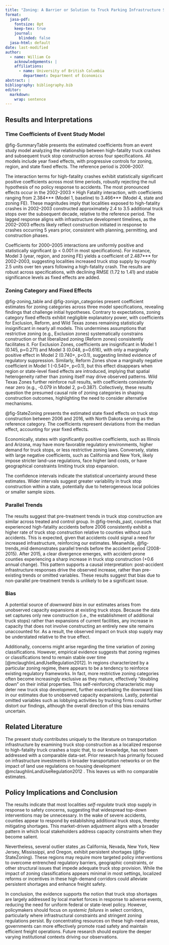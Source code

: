 ```yaml
---
title: "Zoning: A Barrier or Solution to Truck Parking Infrastructure Shortages?"
format:
  jasa-pdf:
    fontsize: 8pt
    keep-tex: true  
    journal:
      blinded: false
  jasa-html: default
date: last-modified
author:
  - name: William Co
    acknowledgements: |
    affiliations:
      - name: University of British Columbia
        department: Department of Economics
abstract: |
bibliography: bibliography.bib  
editor: 
  markdown: 
    wrap: sentence
---
```


## Results and Interpretations

### Time Coefficients of Event Study Model

@fig-SummaryTable presents the estimated coefficients from an event study model analyzing the relationship between high-fatality truck crashes and subsequent truck stop construction across four specifications.
All models include year fixed effects, with progressive controls for zoning, region, and state fixed effects.
The reference period is 2006–2007.

The interaction terms for high-fatality crashes exhibit statistically significant positive coefficients across most time periods, robustly rejecting the null hypothesis of no policy response to accidents.
The most pronounced effects occur in the 2002–2003 × High Fatality interaction, with coefficients ranging from 2.384\*\*\* (Model 1, baseline) to 3.466\*\*\* (Model 4, state and zoning FE).
These magnitudes imply that localities exposed to high-fatality crashes in 2002–2003 constructed approximately 2.4 to 3.5 additional truck stops over the subsequent decade, relative to the reference period.
The lagged response aligns with infrastructure development timelines, as the 2002–2003 effects likely reflect construction initiated in response to crashes occurring 5 years prior, consistent with planning, permitting, and construction phases.

Coefficients for 2000–2005 interactions are uniformly positive and statistically significant (p \< 0.001 in most specifications).
For instance, Model 3 (year, region, and zoning FE) yields a coefficient of 2.487\*\*\* for 2002–2003, suggesting localities increased truck stop supply by roughly 2.5 units over ten years following a high-fatality crash.
The results are robust across specifications, with declining RMSE (1.72 to 1.41) and stable significance levels as fixed effects are added.

### Zoning Category and Fixed Effects

@fig-zoning_table and @fig-zonign_categories present coefficient estimates for zoning categories across three model specifications, revealing findings that challenge initial hypotheses.
Contrary to expectations, zoning category fixed effects exhibit negligible explanatory power, with coefficients for Exclusion, Reform, and Wild Texas zones remaining statistically insignificant in nearly all models.
This undermines assumptions that restrictive zoning (e.g., Exclusion zones) systematically constrains construction or that liberalized zoning (Reform zones) consistently facilitates it.
For Exclusion Zones, coefficients are insignificant in Model 1 (0.145, p=0.271) and Model 3 (0.048, p=0.616), with only a marginally positive effect in Model 2 (0.740+, p\<0.1), suggesting limited evidence of regulatory suppression.
Similarly, Reform Zones show a marginally negative coefficient in Model 1 (-0.540+, p\<0.1), but this effect disappears when region or state-level fixed effects are introduced, implying that spatial heterogeneity rather than zoning itself may drive observed patterns.
Wild Texas Zones further reinforce null results, with coefficients consistently near zero (e.g., -0.079 in Model 2, p=0.387).
Collectively, these results question the presumed causal role of zoning categories in shaping construction outcomes, highlighting the need to consider alternative mechanisms.

@fig-StateZoning presents the estimated state fixed effects on truck stop construction between 2006 and 2016, with North Dakota serving as the reference category.
The coefficients represent deviations from the median effect, accounting for year fixed effects.

Economically, states with significantly positive coefficients, such as Illinois and Arizona, may have more favorable regulatory environments, higher demand for truck stops, or less restrictive zoning laws.
Conversely, states with large negative coefficients, such as California and New York, likely impose stricter land-use regulations, face higher land costs, or have geographical constraints limiting truck stop expansion.

The confidence intervals indicate the statistical uncertainty around these estimates.
Wider intervals suggest greater variability in truck stop construction within a state, potentially due to heterogeneous local policies or smaller sample sizes.

### Parallel Trends

The results suggest that pre-treatment trends in truck stop construction are similar across treated and control group.
In @fig-trends_past, counties that experienced high-fatality accidents before 2006 consistently exhibit a higher rate of truck stop construction relative to counties without such accidents.
This is expected, given that accidents could signal a need for increased infrastructure, reinforcing our estimates.
Meanwhile, @fig-trends_mid demonstrates parallel trends before the accident period (2008-2015).
After 2015, a clear divergence emerges, with accident-prone counties experiencing a sharp increase in truck stop construction (+0.6 annual change).
This pattern supports a causal interpretation: post-accident infrastructure responses drive the observed increase, rather than pre-existing trends or omitted variables.
These results suggest that bias due to non-parallel pre-treatment trends is unlikely to be a significant issue.

### Bias

A potential source of *downward bias* in our estimates arises from unobserved capacity expansions at existing truck stops.
Because the data set captures only new construction (i.e., the establishment of additional truck stops) rather than expansions of current facilities, any increase in capacity that does not involve constructing an entirely new site remains unaccounted for.
As a result, the observed impact on truck stop supply may be understated relative to the true effect.

Additionally, concerns might arise regarding the time variation of zoning classifications.
However, empirical evidence suggests that zoning regimes or classifications tend to remain stable over time [@mclaughlinLandUseRegulation2012].
In regions characterized by a particular zoning regime, there appears to be a tendency to reinforce existing regulatory frameworks.
In fact, more restrictive zoning categories often become increasingly exclusive as they mature, effectively "doubling down" on their initial properties.
This self-reinforcing characteristic may deter new truck stop development, further exacerbating the downward bias in our estimates due to unobserved capacity expansions.
Lastly, potential omitted variables such as lobbying activities by trucking firms could further distort our findings, although the overall direction of this bias remains uncertain.

## Related Literature

The present study contributes uniquely to the literature on transportation infrastructure by examining truck stop construction as a localized response to high-fatality truck crashes a topic that, to our knowledge, has not been addressed with a comparable data-set.
Prior research has primarily focused on infrastructure investments in broader transportation networks or on the impact of land use regulations on housing development @mclaughlinLandUseRegulation2012 .
This leaves us with no comparable estimates.

## **Policy Implications and Conclusion**

The results indicate that most localities *self-regulate* truck stop supply in response to safety concerns, suggesting that widespread top-down interventions may be unnecessary.
In the wake of severe accidents, counties appear to respond by establishing additional truck stops, thereby mitigating shortages.
This market-driven adjustment aligns with a broader pattern in which local stakeholders address capacity constraints when they become salient.

Nevertheless, several outlier states ,as California, Nevada, New York, New Jersey, Mississippi, and Oregon, exhibit persistent shortages (@fig-StateZoning).
These regions may require more targeted policy interventions to overcome entrenched regulatory barriers, geographic constraints, or other structural issues that impede adequate truck stop provision.
While the impact of zoning classifications appears minimal in most settings, localized reforms or incentives in these high-demand corridors could alleviate persistent shortages and enhance freight safety.

In conclusion, the evidence supports the notion that truck stop shortages are largely addressed by local market forces in response to adverse events, reducing the need for uniform federal or state-level policy.
However, policymakers should focus on *systemic failures* in select corridors, particularly where infrastructural constraints and stringent zoning regulations persist.
By concentrating resources on these high-need areas, governments can more effectively promote road safety and maintain efficient freight operations.
Future research should explore the deeper varying institutional contexts driving our observations.
